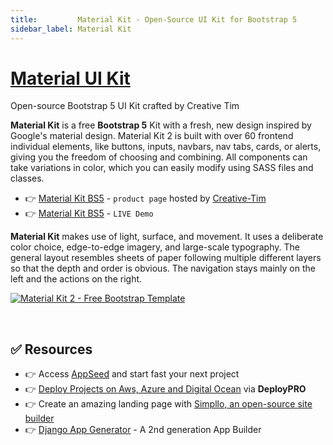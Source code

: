 ```yaml
---
title:         Material Kit - Open-Source UI Kit for Bootstrap 5
sidebar_label: Material Kit
---
```


# [Material UI Kit](https://www.creative-tim.com/product/material-kit?AFFILIATE=128200)

<SubHeading>Open-source Bootstrap 5 UI Kit crafted by Creative Tim</SubHeading>

**Material Kit** is a free **Bootstrap 5** Kit with a fresh, new design inspired by Google's material design. 
Material Kit 2 is built with over 60 frontend individual elements, like buttons, inputs, navbars, nav tabs, cards, or alerts, giving you the freedom of choosing and combining. 
All components can take variations in color, which you can easily modify using SASS files and classes.

- 👉 [Material Kit BS5](https://www.creative-tim.com/product/material-kit?AFFILIATE=128200) - `product page` hosted by [Creative-Tim](../partners/creative-tim.mdx)
- 👉 [Material Kit BS5](https://demos.creative-tim.com/material-kit/index.html?AFFILIATE=128200) - `LIVE Demo`

**Material Kit** makes use of light, surface, and movement. It uses a deliberate color choice, edge-to-edge imagery, and large-scale typography. 
The general layout resembles sheets of paper following multiple different layers so that the depth and order is obvious. The navigation stays mainly on the left and the actions on the right.

[![Material Kit 2 - Free Bootstrap Template](https://user-images.githubusercontent.com/51070104/224489368-7b90c7b1-823a-4cc9-bd3e-fee4bff01f40.png)](https://www.creative-tim.com/product/material-kit?AFFILIATE=128200)

<br />

## ✅ Resources 

- 👉 Access [AppSeed](https://appseed.us/) and start fast your next project
- 👉 [Deploy Projects on Aws, Azure and Digital Ocean](https://www.docs.deploypro.dev/) via **DeployPRO**
- 👉 Create an amazing landing page with [Simpllo, an open-source site builder](https://www.simpllo.com/)
- 👉 [Django App Generator](https://app-generator.dev/django/) - A 2nd generation App Builder
